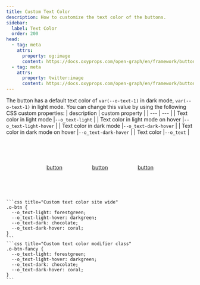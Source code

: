 ```yaml
---
title: Custom Text Color
description: How to customize the text color of the buttons.
sidebar:
  label: Text Color
  order: 200
head:
  - tag: meta
    attrs:
      property: og:image
      content: https://docs.oxyprops.com/open-graph/en/framework/buttons/custom-text-color.png
  - tag: meta
    attrs:
      property: twitter:image
      content: https://docs.oxyprops.com/open-graph/en/framework/buttons/custom-text-color.png
---
```



The button has a default text color of `var(--o-text-1)` in dark mode, `var(--o-text-1)` in light mode. You can change this value by using the following CSS custom properties:
| description | custom property |
| --- | --- |
| Text color in light mode |<ClipboardCopy value="--o_text-light:">`--o_text-light`</ClipboardCopy> |
| Text color in light mode on hover |<ClipboardCopy value="--o_text-light-hover:">`--o_text-light-hover`</ClipboardCopy> |
| Text color in dark mode |<ClipboardCopy value="--o_text-dark-hover:">`--o_text-dark-hover`</ClipboardCopy> |
| Text color in dark mode on hover |<ClipboardCopy value="--o_text-dark-hover:">`--o_text-dark-hover`</ClipboardCopy> |
| Text color |<ClipboardCopy value="--o_text:">`--o_text`</ClipboardCopy> |

<div style="display: flex; flex-wrap: wrap; column-gap:5rem;row-gap:1rem; width:100%; justify-content: center; align-items: center;padding-block: 4rem;">
    <a href="#custom-text-color" class="o-btn" style="--o_ink-shadow-light: none; --o_text-light: forestgreen;--o_text-light-hover: darkgreen;--o_text-dark: chocolate;--o_text-dark-hover: coral;"><span>button</span></a>
    <a href="#custom-text-color" class="o-btn" style="--o_ink-shadow-light: none; --o_text-light: coral;--o_text-light-hover: chocolate;--o_text-dark: darkgreen;--o_text-dark-hover: forestgreen;"><span>button</span></a>
    <a href="#custom-text-color" class="o-btn" style="--o_ink-shadow-light: none; --o_text-light: cadetblue;--o_text-light-hover: darkcyan;--o_text-dark: limegreen;--o_text-dark-hover: chartreuse;"><span>button</span></a>
</div>
    
    ```css title="Custom text color site wide"
    .o-btn {
      --o_text-light: forestgreen;
      --o_text-light-hover: darkgreen;
      --o_text-dark: chocolate;
      --o_text-dark-hover: coral;
    }
    ```
    ```css title="Custom text color modifier class"
    .o-btn-fancy {
      --o_text-light: forestgreen;
      --o_text-light-hover: darkgreen;
      --o_text-dark: chocolate;
      --o_text-dark-hover: coral;
    }
    ```